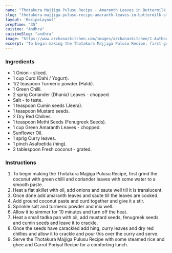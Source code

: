 ---
name: "Thotakura Majjiga Pulusu Recipe - Amaranth Leaves in Buttermilk Stew"
slug: "thotakura-majjiga-pulusu-recipe-amaranth-leaves-in-buttermilk-stew"
layout: 'RecipeLayout'
prepTime: "35"
cuisine: "Andhra"
cuisineSlug: "andhra"
image: "https://www.archanaskitchen.com/images/archanaskitchen/1-Author/sibyl_sunitha/Thotakura_Majiga_Pulusu_Recipe_Amaranth_Leaves_in_Buttermilk_Stew_.jpg"
excerpt: "To begin making the Thotakura Majjiga Pulusu Recipe, first grind the coconut with green chilli and coriander leaves with some water to a smooth paste"
---

### Ingredients

- 1 Onion - sliced.
- 1 cup Curd (Dahi / Yogurt).
- 1/2 teaspoon Turmeric powder (Haldi).
- 1 Green Chilli.
- 2 sprig Coriander (Dhania) Leaves - chopped.
- Salt - to taste.
- 1 teaspoon Cumin seeds (Jeera).
- 1 teaspoon Mustard seeds.
- 2 Dry Red Chillies.
- 1 teaspoon Methi Seeds (Fenugreek Seeds).
- 1 cup Green Amaranth Leaves - chopped.
- Sunflower Oil.
- 1 sprig Curry leaves.
- 1 pinch Asafoetida (hing).
- 2 tablespoon Fresh coconut - grated.

### Instructions

1. To begin making the Thotakura Majjiga Pulusu Recipe, first grind the coconut with green chilli and coriander leaves with some water to a smooth paste.
1. Heat a flat skillet with oil, add onions and saute well till it is translucent.
1. Once done add amaranth leaves and saute till the leaves are cooked.
1. Add ground coconut paste and curd together and give it a stir.
1. Sprinkle salt and turmeric powder and mix well.
1. Allow it to simmer for 10 minutes and turn off the heat.
1. Heat a small tadka pan with oil, add mustard seeds, fenugreek seeds and cumin seeds and leave it to crackle.
1. Once the seeds have carackled add hing, curry leaves and dry red chillies and allow it to crackle and pour this over the curry and serve.
1. Serve the Thotakura Majjiga Pulusu Recipe with some steamed rice and ghee and Carrot Poriyal Recipe for a comforting lunch.

